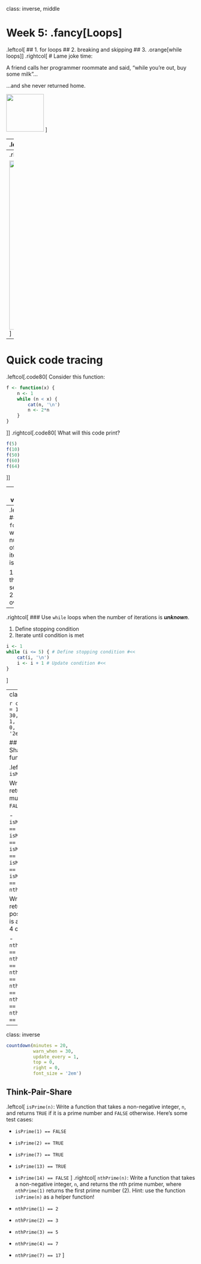 
class: inverse, middle

# Week 5: .fancy[Loops]
.leftcol[
## 1. for loops
## 2. breaking and skipping
## 3. .orange[while loops]
]
.rightcol[
# Lame joke time:

A friend calls her programmer roommate and said, "while you're out, buy some milk"...

...and she never returned home.

<img src="images/laugh_emoji.png" width="100">
]

---
.leftcol[
# The `while` loop

### Basic format:
.code80[
```r
while (CONDITION) {
    # Do stuff here

    # Update condition
}
```
]]
--
.rightcol[
Here's the general idea:

<img src="images/loop_while.png" width="450">
]

---
# Quick code tracing

.leftcol[.code80[
Consider this function:
```r
f <- function(x) {
    n <- 1
    while (n < x) {
        cat(n, '\n')
        n <- 2*n
    }
}
```
]]
.rightcol[.code80[
What will this code print?
```r
f(5)
f(10)
f(50)
f(60)
f(64)
```
]]

---
## `for` vs. `while`

--
.leftcol[
### Use `for` loops when the number of iterations is **_known_**.

1. Build the sequence
2. Iterate over it
```r
for (i in 1:5) { # Define the sequence #<<
    cat(i, '\n')
}
```
]
--
.rightcol[
### Use `while` loops when the number of iterations is **_unknown_**.

1. Define stopping condition
2. Iterate until condition is met
```r
i <- 1
while (i <= 5) { # Define stopping condition #<<
    cat(i, '\n')
    i <- i + 1 # Update condition #<<
}
```
]

---
class: inverse

```r
countdown(minutes = 15,
          warn_when = 30,
          update_every = 1,
          top = 0,
          right = 0,
          font_size = '2em')
```

## Think-Pair-Share: Write functions

.leftcol[
1) `isMultipleOf4Or7(n)`

Write a function that returns `TRUE` if `n` is a multiple of 4 or 7 and `FALSE` otherwise.

- `isMultipleOf4Or7(0) == FALSE`
- `isMultipleOf4Or7(1) == FALSE`
- `isMultipleOf4Or7(4) == TRUE`
- `isMultipleOf4Or7(7) == TRUE`
- `isMultipleOf4Or7(28) == TRUE`
]
.rightcol[
2) `nthMultipleOf4Or7(n)`

Write a function that returns the nth positive integer that is a multiple of either 4 or 7.

- `nthMultipleOf4Or7(1) == 4`
- `nthMultipleOf4Or7(2) == 7`
- `nthMultipleOf4Or7(3) == 8`
- `nthMultipleOf4Or7(4) == 12`
- `nthMultipleOf4Or7(5) == 14`
- `nthMultipleOf4Or7(6) == 16`
]

---
class: inverse

```r
countdown(minutes = 20,
          warn_when = 30,
          update_every = 1,
          top = 0,
          right = 0,
          font_size = '2em')
```

## Think-Pair-Share

.leftcol[
`isPrime(n)`: Write a function that takes a non-negative integer, `n`, and returns `TRUE` if it is a prime number and `FALSE` otherwise. Here's some test cases:

- `isPrime(1) == FALSE`
- `isPrime(2) == TRUE`
- `isPrime(7) == TRUE`
- `isPrime(13) == TRUE`
- `isPrime(14) == FALSE`
]
.rightcol[
`nthPrime(n)`: Write a function that takes a non-negative integer, `n`, and returns the nth prime number, where `nthPrime(1)` returns the first prime number (2). Hint: use the function `isPrime(n)` as a helper function!

- `nthPrime(1) == 2`
- `nthPrime(2) == 3`
- `nthPrime(3) == 5`
- `nthPrime(4) == 7`
- `nthPrime(7) == 17`
]
